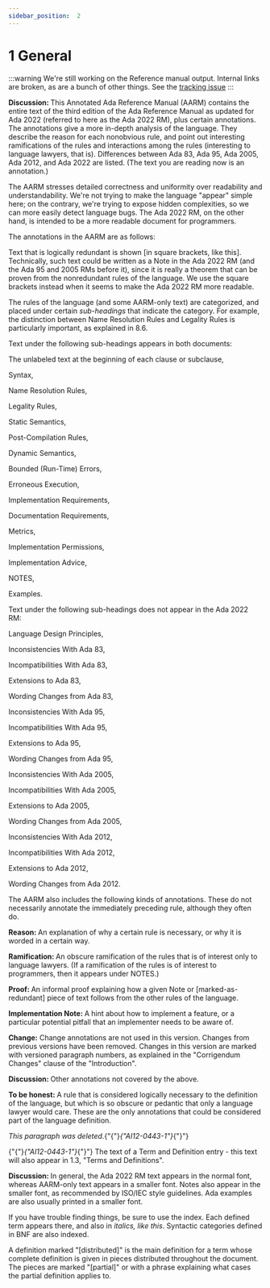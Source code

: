 ---
sidebar_position:  2
---

# 1 General

:::warning
We're still working on the Reference manual output.  Internal links are broken,
as are a bunch of other things.
See the [tracking issue](https://github.com/ada-lang-io/ada-lang-io/issues/20)
:::


<p><strong>Discussion: </strong>This Annotated Ada Reference Manual (AARM) contains the entire text of the third edition of the Ada Reference Manual as updated for Ada 2022 (referred to here as the Ada 2022 RM), plus certain annotations. The annotations give a more in-depth analysis of the language. They describe the reason for each nonobvious rule, and point out interesting ramifications of the rules and interactions among the rules (interesting to language lawyers, that is). Differences between Ada 83, Ada 95, Ada 2005, Ada 2012, and Ada 2022 are listed. (The text you are reading now is an annotation.)</p>
<p>The AARM stresses detailed correctness and uniformity over readability and understandability. We're not trying to make the language "appear" simple here; on the contrary, we're trying to expose hidden complexities, so we can more easily detect language bugs. The Ada 2022 RM, on the other hand, is intended to be a more readable document for programmers.</p>
<p>The annotations in the AARM are as follows: </p>
<p>Text that is logically redundant is shown [in square brackets, like this]. Technically, such text could be written as a Note in the Ada 2022 RM (and the Ada 95 and 2005 RMs before it), since it is really a theorem that can be proven from the nonredundant rules of the language. We use the square brackets instead when it seems to make the Ada 2022 RM more readable.</p>
<p>The rules of the language (and some AARM-only text) are categorized, and placed under certain <em>sub-headings</em> that indicate the category. For example, the distinction between Name Resolution Rules and Legality Rules is particularly important, as explained in 8.6.</p>
<p>Text under the following sub-headings appears in both documents: </p>
<p>The unlabeled text at the beginning of each clause or subclause,</p>
<p>Syntax,</p>
<p>Name Resolution Rules,</p>
<p>Legality Rules,</p>
<p>Static Semantics,</p>
<p>Post-Compilation Rules,</p>
<p>Dynamic Semantics,</p>
<p>Bounded (Run-Time) Errors,</p>
<p>Erroneous Execution,</p>
<p>Implementation Requirements,</p>
<p>Documentation Requirements,</p>
<p>Metrics,</p>
<p>Implementation Permissions,</p>
<p>Implementation Advice,</p>
<p>NOTES,</p>
<p>Examples. </p>
<p>Text under the following sub-headings does not appear in the Ada 2022 RM: </p>
<p>Language Design Principles,</p>
<p>Inconsistencies With Ada 83,</p>
<p>Incompatibilities With Ada 83,</p>
<p>Extensions to Ada 83,</p>
<p>Wording Changes from Ada 83,</p>
<p>Inconsistencies With Ada 95,</p>
<p>Incompatibilities With Ada 95,</p>
<p>Extensions to Ada 95,</p>
<p>Wording Changes from Ada 95,</p>
<p>Inconsistencies With Ada 2005,</p>
<p>Incompatibilities With Ada 2005,</p>
<p>Extensions to Ada 2005,</p>
<p>Wording Changes from Ada 2005,</p>
<p>Inconsistencies With Ada 2012,</p>
<p>Incompatibilities With Ada 2012,</p>
<p>Extensions to Ada 2012,</p>
<p>Wording Changes from Ada 2012. </p>
<p>The AARM also includes the following kinds of annotations. These do not necessarily annotate the immediately preceding rule, although they often do. </p>
<p><strong>Reason: </strong>An explanation of why a certain rule is necessary, or why it is worded in a certain way. </p>
<p><strong>Ramification: </strong>An obscure ramification of the rules that is of interest only to language lawyers. (If a ramification of the rules is of interest to programmers, then it appears under NOTES.) </p>
<p><strong>Proof: </strong>An informal proof explaining how a given Note or [marked-as-redundant] piece of text follows from the other rules of the language. </p>
<p><strong>Implementation Note: </strong>A hint about how to implement a feature, or a particular potential pitfall that an implementer needs to be aware of.</p>
<p><strong>Change:</strong> Change annotations are not used in this version. Changes from previous versions have been removed. Changes in this version are marked with versioned paragraph numbers, as explained in the "Corrigendum Changes" clause of the "Introduction". </p>
<p><strong>Discussion: </strong>Other annotations not covered by the above. </p>
<p><strong>To be honest: </strong>A rule that is considered logically necessary to the definition of the language, but which is so obscure or pedantic that only a language lawyer would care. These are the only annotations that could be considered part of the language definition. </p>
<p><em>This paragraph was deleted.</em>{"{"}<em>{"AI12-0443-1"}</em>{"}"} </p>
<p>{"{"}<em>{"AI12-0443-1"}</em>{"}"} The text of a Term and Definition entry - this text will also appear in 1.3, "Terms and Definitions". </p>
<p><strong>Discussion: </strong>In general, the Ada 2022 RM text appears in the normal font, whereas AARM-only text appears in a smaller font. Notes also appear in the smaller font, as recommended by ISO/IEC style guidelines. Ada examples are also usually printed in a smaller font.</p>
<p>If you have trouble finding things, be sure to use the index. Each defined term appears there, and also in <em>italics, like this</em>. Syntactic categories defined in BNF are also indexed.</p>
<p>A definition marked "[distributed]" is the main definition for a term whose complete definition is given in pieces distributed throughout the document. The pieces are marked "[partial]" or with a phrase explaining what cases the partial definition applies to. </p>
